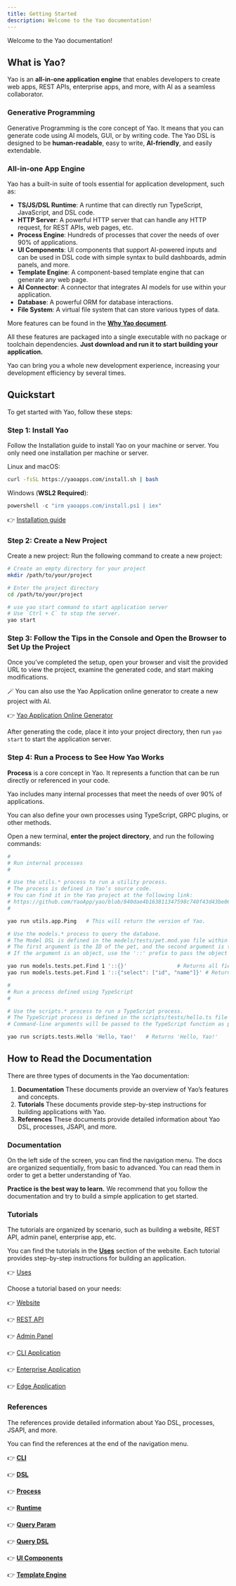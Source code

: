 ```yaml
---
title: Getting Started
description: Welcome to the Yao documentation!
---
```


Welcome to the Yao documentation!

## What is Yao?

Yao is an **all-in-one application engine** that enables developers to create web apps, REST APIs, enterprise apps, and more, with AI as a seamless collaborator.

### Generative Programming

Generative Programming is the core concept of Yao. It means that you can generate code using AI models, GUI, or by writing code. The Yao DSL is designed to be **human-readable**, easy to write, **AI-friendly**, and easily extendable.

### All-in-one App Engine

Yao has a built-in suite of tools essential for application development, such as:

- **TS/JS/DSL Runtime**: A runtime that can directly run TypeScript, JavaScript, and DSL code.
- **HTTP Server**: A powerful HTTP server that can handle any HTTP request, for REST APIs, web pages, etc.
- **Process Engine**: Hundreds of processes that cover the needs of over 90% of applications.
- **UI Components**: UI components that support AI-powered inputs and can be used in DSL code with simple syntax to build dashboards, admin panels, and more.
- **Template Engine**: A component-based template engine that can generate any web page.
- **AI Connector**: A connector that integrates AI models for use within your application.
- **Database**: A powerful ORM for database interactions.
- **File System**: A virtual file system that can store various types of data.

More features can be found in the **[Why Yao document](getting-started/why-yao)**.

All these features are packaged into a single executable with no package or toolchain dependencies. **Just download and run it to start building your application.**

Yao can bring you a whole new development experience, increasing your development efficiency by several times.

## Quickstart

To get started with Yao, follow these steps:

### Step 1: Install Yao

Follow the Installation guide to install Yao on your machine or server. You only need one installation per machine or server.

Linux and macOS:

```bash
curl -fsSL https://yaoapps.com/install.sh | bash
```

Windows (**WSL2 Required**):

```powershell
powershell -c "irm yaoapps.com/install.ps1 | iex"
```

👉 [Installation guide](getting-started/installation)

### Step 2: Create a New Project

Create a new project: Run the following command to create a new project:

```bash
# Create an empty directory for your project
mkdir /path/to/your/project

# Enter the project directory
cd /path/to/your/project

# use yao start command to start application server
# Use `Ctrl + C` to stop the server.
yao start

```

### Step 3: Follow the Tips in the Console and Open the Browser to Set Up the Project

Once you’ve completed the setup, open your browser and visit the provided URL to view the project, examine the generated code, and start making modifications.

🪄 You can also use the Yao Application online generator to create a new project with AI.

👉 [Yao Application Online Generator](https://hi.moapi.ai/)

After generating the code, place it into your project directory, then run `yao start` to start the application server.

### Step 4: Run a Process to See How Yao Works

**Process** is a core concept in Yao. It represents a function that can be run directly or referenced in your code.

Yao includes many internal processes that meet the needs of over 90% of applications.

You can also define your own processes using TypeScript, GRPC plugins, or other methods.

Open a new terminal, **enter the project directory**, and run the following commands:

```bash
#
# Run internal processes
#

# Use the utils.* process to run a utility process.
# The process is defined in Yao’s source code.
# You can find it in the Yao project at the following link:
# https://github.com/YaoApp/yao/blob/840dae4b163811347598c740f43d43be065d01fa/engine/process.go#L30
#

yao run utils.app.Ping   # This will return the version of Yao.

# Use the models.* process to query the database.
# The Model DSL is defined in the models/tests/pet.mod.yao file within your project directory.
# The first argument is the ID of the pet, and the second argument is the query.
# If the argument is an object, use the '::' prefix to pass the object as a string.

yao run models.tests.pet.Find 1 '::{}'                # Returns all fields of the pet.
yao run models.tests.pet.Find 1 '::{"select": ["id", "name"]}' # Returns only the id and name of the pet.

#
# Run a process defined using TypeScript
#

# Use the scripts.* process to run a TypeScript process.
# The TypeScript process is defined in the scripts/tests/hello.ts file within your project directory.
# Command-line arguments will be passed to the TypeScript function as parameters.

yao run scripts.tests.Hello 'Hello, Yao!'   # Returns 'Hello, Yao!'

```

## How to Read the Documentation

There are three types of documents in the Yao documentation:

1. **Documentation** These documents provide an overview of Yao’s features and concepts.
2. **Tutorials** These documents provide step-by-step instructions for building applications with Yao.
3. **References** These documents provide detailed information about Yao DSL, processes, JSAPI, and more.

### Documentation

On the left side of the screen, you can find the navigation menu. The docs are organized sequentially, from basic to advanced. You can read them in order to get a better understanding of Yao.

**Practice is the best way to learn.** We recommend that you follow the documentation and try to build a simple application to get started.

### Tutorials

The tutorials are organized by scenario, such as building a website, REST API, admin panel, enterprise app, etc.

You can find the tutorials in the **[Uses](/uses)** section of the website. Each tutorial provides step-by-step instructions for building an application.

👉 [Uses](/uses)

Choose a tutorial based on your needs:

👉 [Website](/docs/tutorials/website/getting-started)

👉 [REST API](/docs/tutorials/api/getting-started)

👉 [Admin Panel](/docs/tutorials/admin-panel/getting-started)

👉 [CLI Application](/docs/tutorials/cli/getting-started)

👉 [Enterprise Application](/docs/tutorials/enterprise/getting-started)

👉 [Edge Application](/docs/tutorials/edge/getting-started)

### References

The references provide detailed information about Yao DSL, processes, JSAPI, and more.

You can find the references at the end of the navigation menu.

👉 **[CLI](references/cli)**

👉 **[DSL](references/dsl)**

👉 **[Process](references/process)**

👉 **[Runtime](references/runtime)**

👉 **[Query Param](references/query-param)**

👉 **[Query DSL](references/query-dsl)**

👉 **[UI Components](references/ui-components)**

👉 **[Template Engine](references/template-engine)**
